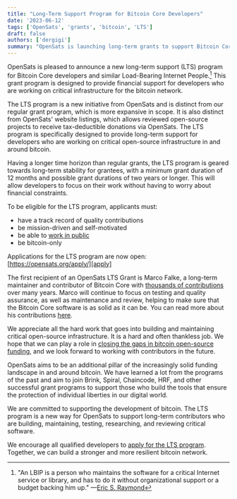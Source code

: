 ```yaml
---
title: "Long-Term Support Program for Bitcoin Core Developers"
date: '2023-06-12'
tags: ['OpenSats', 'grants', 'bitcoin', 'LTS']
draft: false
authors: ['dergigi']
summary: "OpenSats is launching long-term grants to support Bitcoin Core contributors and similar load-bearing internet people"
---
```


OpenSats is pleased to announce a new long-term support (LTS) program for
Bitcoin Core developers and similar Load-Bearing Internet People.[^fn-lbip] This grant
program is designed to provide financial support for developers who are working
on critical infrastructure for the bitcoin network.

The LTS program is a new initiative from OpenSats and is distinct from our
regular grant program, which is more expansive in scope. It is also distinct
from OpenSats' website listings, which allows reviewed open-source projects to
receive tax-deductible donations via OpenSats. The LTS program is specifically
designed to provide long-term support for developers who are working on critical
open-source infrastructure in and around bitcoin.

Having a longer time horizon than regular grants, the LTS program is geared
towards long-term stability for grantees, with a minimum grant duration of 12
months and possible grant durations of two years or longer. This will allow
developers to focus on their work without having to worry about financial
constraints.

To be eligible for the LTS program, applicants must:

- have a track record of quality contributions
- be mission-driven and self-motivated
- be able to [work in public](https://bitcoin-resources.com/books/working-in-public)
- be bitcoin-only

Applications for the LTS program are now open: [https://opensats.org/apply/][apply]

The first recipient of an OpenSats LTS Grant is Marco Falke, a long-term
maintainer and contributor of Bitcoin Core with [thousands of contributions][pulls] over
many years. Marco will continue to focus on testing and quality assurance, as
well as maintenance and review, helping to make sure that the Bitcoin Core
software is as solid as it can be. You can read more about his contributions
[here][bm].

We appreciate all the hard work that goes into building and maintaining critical
open-source infrastructure. It is a hard and often thankless job. We hope that
we can play a role in [closing the gaps in bitcoin open-source funding][gaps], and we
look forward to working with contributors in the future.

OpenSats aims to be an additional pillar of the increasingly solid funding
landscape in and around bitcoin. We have learned a lot from the programs of the
past and aim to join Brink, Spiral, Chaincode, HRF, and other successful grant
programs to support those who build the tools that ensure the protection of
individual liberties in our digital world.

We are committed to supporting the development of bitcoin. The LTS program is a
new way for OpenSats to support long-term contributors who are building,
maintaining, testing, researching, and reviewing critical software.

We encourage all qualified developers to [apply for the LTS program][apply].
Together, we can build a stronger and more resilient bitcoin network.

[apply]: /apply
[pulls]: https://github.com/bitcoin/bitcoin/pulls?q=is%3Apr+sort%3Aupdated-desc+author%3AMarcoFalke
[bm]: https://bitcoinmagazine.com/culture/marco-falke-bitcoin-network
[gaps]: https://adamjonas.com/bitcoin/funding/grants/gaps-in-bitcoin-dev-funding/

[^fn-lbip]: "An LBIP is a person who maintains the software for a critical Internet service or library, and has to do it without organizational support or a budget backing him up." —[Eric S. Raymond](http://esr.ibiblio.org/?p=8383)
